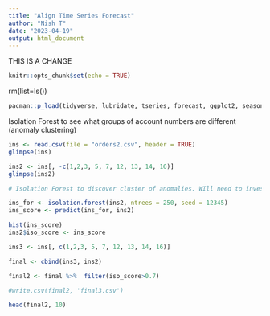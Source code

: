 ---
title: "Align Time Series Forecast"
author: "Nish T"
date: "2023-04-19"
output: html_document
---
THIS IS A CHANGE

```{r setup, include=FALSE}
knitr::opts_chunk$set(echo = TRUE)
```
rm(list=ls())

```{r}
pacman::p_load(tidyverse, lubridate, tseries, forecast, ggplot2, seasonalview,aTSA, readxl, imputeTS, isotree)
```

Isolation Forest to see what groups of account numbers are different (anomaly clustering)

```{r}
ins <- read.csv(file = "orders2.csv", header = TRUE)
glimpse(ins)
```

```{r}
ins2 <- ins[, -c(1,2,3, 5, 7, 12, 13, 14, 16)]
glimpse(ins2)
```

```{r}
# Isolation Forest to discover cluster of anomalies. WIll need to investigate features further. 

ins_for <- isolation.forest(ins2, ntrees = 250, seed = 12345)
ins_score <- predict(ins_for, ins2)
```

```{r}
hist(ins_score)
ins2$iso_score <- ins_score
```

```{r}
ins3 <- ins[, c(1,2,3, 5, 7, 12, 13, 14, 16)]
```

```{r}
final <- cbind(ins3, ins2)
```

```{r}
final2 <- final %>%  filter(iso_score>0.7) 

#write.csv(final2, 'final3.csv')
```

```{r}
head(final2, 10)
```


